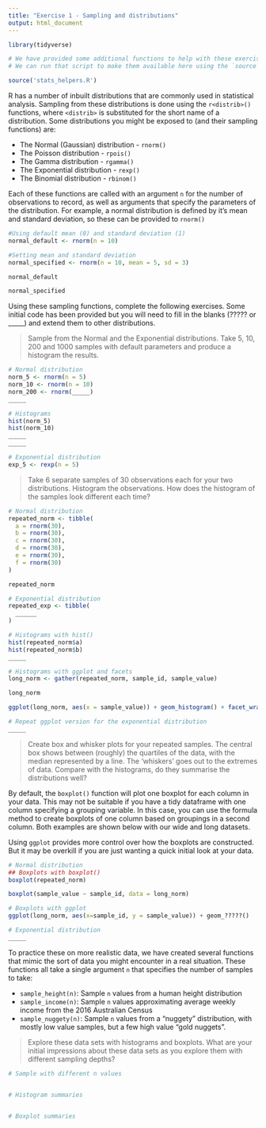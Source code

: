 ```yaml
---
title: "Exercise 1 - Sampling and distributions"
output: html_document
---
```


```r
library(tidyverse)

# We have provided some additional functions to help with these exercises in the 'stats_helpers.R' file
# We can run that script to make them available here using the `source` function

source('stats_helpers.R')

```

R has a number of inbuilt distributions that are commonly used in statistical analysis.
Sampling from these distributions is done using the `r<distrib>()` functions, where `<distrib>` is 
substituted for the short name of a distribution. Some distributions you might be exposed to 
(and their sampling functions) are:

* The Normal (Gaussian) distribution - `rnorm()`
* The Poisson distribution - `rpois()`
* The Gamma distribution - `rgamma()`
* The Exponential distribution - `rexp()`
* The Binomial distribution - `rbinom()`

Each of these functions are called with an argument `n` for the number of observations to record, as well 
as arguments that specify the parameters of the distribution. For example, a normal distribution is
defined by it's mean and standard deviation, so these can be provided to `rnorm()`

```r
#Using default mean (0) and standard deviation (1)
normal_default <- rnorm(n = 10)

#Setting mean and standard deviation
normal_specified <- rnorm(n = 10, mean = 5, sd = 3)

normal_default

normal_specified
```

Using these sampling functions, complete the following exercises. Some initial code has been 
provided but you will need to fill in the blanks (????? or _____) and extend them to other 
distributions.

>Sample from the Normal and the Exponential distributions.  Take 5, 10, 200 and 1000 samples 
with default parameters and produce a histogram the results.   

```r
# Normal distribution
norm_5 <- rnorm(n = 5)
norm_10 <- rnorm(n = 10)
norm_200 <- rnorm(_____)
_____

# Histograms
hist(norm_5)
hist(norm_10)
_____
_____

# Exponential distribution
exp_5 <- rexp(n = 5)

```

> Take 6 separate samples of 30 observations each for your two distributions. Histogram the observations.
How does the histogram of the samples look different each time?

```r
# Normal distribution
repeated_norm <- tibble(
  a = rnorm(30), 
  b = rnorm(30), 
  c = rnorm(30), 
  d = rnorm(30), 
  e = rnorm(30), 
  f = rnorm(30)
)

repeated_norm

# Exponential distribution
repeated_exp <- tibble(
  ______
)

# Histograms with hist()
hist(repeated_norm$a)
hist(repeated_norm$b)
_____

# Histograms with ggplot and facets
long_norm <- gather(repeated_norm, sample_id, sample_value)

long_norm

ggplot(long_norm, aes(x = sample_value)) + geom_histogram() + facet_wrap(~ sample_id)

# Repeat ggplot version for the exponential distribution
_____

```

> Create box and whisker plots for your repeated samples. The central box shows between (roughly) 
the quartiles of the data, with the median represented  by a line. The 'whiskers' goes out to the 
extremes of data. Compare with the histograms, do they summarise the distributions well?

By default, the `boxplot()` function will plot one boxplot for each column in your data. This may 
not be suitable if you have a tidy dataframe with one column specifying a grouping variable. In this
case, you can use the formula method to create boxplots of one column based on groupings in a second
column. Both examples are shown below with our wide and long datasets.

Using `ggplot` provides more control over how the boxplots are constructed. But it may be overkill 
if you are just wanting a quick initial look at your data.

```r
# Normal distribution
## Boxplots with boxplot()
boxplot(repeated_norm)

boxplot(sample_value ~ sample_id, data = long_norm)

# Boxplots with ggplot
ggplot(long_norm, aes(x=sample_id, y = sample_value)) + geom_?????()

# Exponential distribution
_____

```

To practice these on more realistic data, we have created several functions that mimic the sort of
data you might encounter in a real situation. These functions all take a single argument `n` that specifies
the number of samples to take:

* `sample_height(n)`: Sample `n` values from a human height distribution
* `sample_income(n)`: Sample `n` values approximating average weekly income from the 2016 Australian Census
* `sample_nuggety(n)`: Sample `n` values from a "nuggety" distribution, with mostly low value samples,
                       but a few high value "gold nuggets".

>Explore these data sets with histograms and boxplots. What are your initial impressions about 
these data sets as you explore them with different sampling depths?

```r
# Sample with different n values


# Histogram summaries


# Boxplot summaries

```
